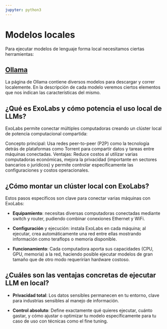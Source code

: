 ```yaml
---
jupyter: python3
---
```


# Modelos locales

Para ejecutar modelos de lenguaje forma local necesitamos ciertas herramientas:

## [Ollama](https://ollama.com/)

La página de Ollama contiene diversos modelos para descargar y correr localemente. En la descripción de cada modelo veremos ciertos elementos que nos indican las características del mismo.


## ¿Qué es ExoLabs y cómo potencia el uso local de LLMs?

ExoLabs permite conectar múltiples computadoras creando un clúster local de potencia computacional compartida:

Concepto principal: Usa redes peer-to-peer (P2P) como la tecnología detrás de plataformas como Torrent para compartir datos y tareas entre máquinas conectadas.
Ventajas: Reduce costos al utilizar varias computadoras económicas, mejora la privacidad (importante en sectores bancarios o jurídicos) y permite controlar específicamente las configuraciones y costos operacionales.

## ¿Cómo montar un clúster local con ExoLabs?

Estos pasos específicos son clave para conectar varias máquinas con ExoLabs:

- **Equipamiento**: necesitas diversas computadoras conectadas mediante switch y router, pudiendo combinar conexiones Ethernet y WiFi.

- **Configuración** y ejecución: instala ExoLabs en cada máquina; al ejecutar, crea automáticamente una red entre ellas mostrando información como teraflops o memoria disponible.

- **Funcionamiento**: Cada computadora aporta sus capacidades (CPU, GPU, memoria) a la red, haciendo posible ejecutar modelos de gran tamaño que de otro modo requerirían hardware costoso.

## ¿Cuáles son las ventajas concretas de ejecutar LLM en local?

- **Privacidad total**: Los datos sensibles permanecen en tu entorno, clave para industrias sensibles al manejo de información.

- **Control absoluto**: Define exactamente qué quieres ejecutar, cuánto gastar, y cómo ajustar o optimizar tu modelo específicamente para tu caso de uso con técnicas como el fine tuning.